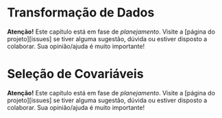 <!-- # PARTE V -- ANÁLISE EXPLORATÓRIA ESPACIAL -->

<!-- # Tipos de Dados -->

<!-- # Análise de Padrões Pontuais -->

# Transformação de Dados

**Atenção!** Este capítulo está em fase de *planejamento*. Visite a [página do projeto][issues] se tiver 
alguma sugestão, dúvida ou estiver disposto a colaborar. Sua opinião/ajuda é muito importante!

# Seleção de Covariáveis

**Atenção!** Este capítulo está em fase de *planejamento*. Visite a [página do projeto][issues] se tiver 
alguma sugestão, dúvida ou estiver disposto a colaborar. Sua opinião/ajuda é muito importante!
